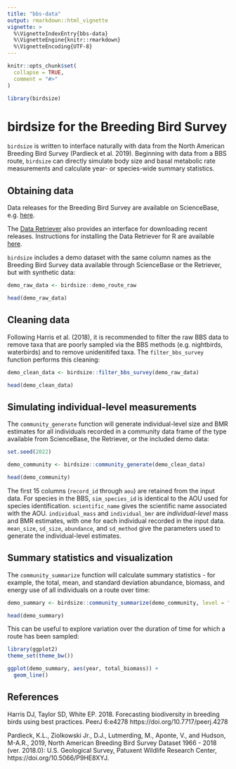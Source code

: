```yaml
---
title: "bbs-data"
output: rmarkdown::html_vignette
vignette: >
  %\VignetteIndexEntry{bbs-data}
  %\VignetteEngine{knitr::rmarkdown}
  %\VignetteEncoding{UTF-8}
---
```


```r
knitr::opts_chunk$set(
  collapse = TRUE,
  comment = "#>"
)
```

```r
library(birdsize)
```

# birdsize for the Breeding Bird Survey

`birdsize` is written to interface naturally with data from the North American Breeding Bird Survey (Pardieck et al. 2019). Beginning with data from a BBS route, `birdsize` can directly simulate body size and basal metabolic rate measurements and calculate year- or species-wide summary statistics.

## Obtaining data

Data releases for the Breeding Bird Survey are available on ScienceBase, e.g. [here](https://doi.org/10.5066/P9J6QUF6).

The [Data Retriever](https://retriever.readthedocs.io/en/latest/) also provides an interface for downloading recent releases. Instructions for installing the Data Retriever for R are available [here](https://docs.ropensci.org/rdataretriever/#basic-installation). 

`birdsize` includes a demo dataset with the same column names as the Breeding Bird Survey data available through ScienceBase or the Retriever, but with synthetic data:

```r

demo_raw_data <- birdsize::demo_route_raw

head(demo_raw_data)

```

## Cleaning data

Following Harris et al. (2018), it is recommended to filter the raw BBS data to remove taxa that are poorly sampled via the BBS methods (e.g. nightbirds, waterbirds) and to remove unidenitifed taxa. The `filter_bbs_survey` function performs this cleaning:

```r

demo_clean_data <- birdsize::filter_bbs_survey(demo_raw_data)

head(demo_clean_data)

```

## Simulating individual-level measurements 

The `community_generate` function will generate individual-level size and BMR estimates for all individuals recorded in a community data frame of the type available from ScienceBase, the Retriever, or the included demo data:

```r

set.seed(2022)

demo_community <- birdsize::community_generate(demo_clean_data)

head(demo_community)

```

The first 15 columns (`record_id` through `aou`) are retained from the input data. For species in the BBS, `sim_species_id` is identical to the AOU used for species identification. `scientific_name` gives the scientific name associated with the AOU. `individual_mass` and `individual_bmr` are *individual-level* mass and BMR estimates, with one for each individual recorded in the input data. `mean_size`, `sd_size`, `abundance`, and `sd_method` give the parameters used to generate the individual-level estimates.


## Summary statistics and visualization

The `community_summarize` function will calculate summary statistics - for example, the total, mean, and standard deviation abundance, biomass, and energy use of all individuals on a route over time:

```r

demo_summary <- birdsize::community_summarize(demo_community, level = "year")

head(demo_summary)

```


This can be useful to explore variation over the duration of time for which a route has been sampled:

```r

library(ggplot2)
theme_set(theme_bw())

ggplot(demo_summary, aes(year, total_biomass)) +
  geom_line()

```



## References

Harris DJ, Taylor SD, White EP. 2018. Forecasting biodiversity in breeding birds using best practices. PeerJ 6:e4278 https://doi.org/10.7717/peerj.4278 

Pardieck, K.L., Ziolkowski Jr., D.J., Lutmerding, M., Aponte, V., and Hudson, M-A.R., 2019, North American Breeding Bird Survey Dataset 1966 - 2018 (ver. 2018.0): U.S. Geological Survey, Patuxent Wildlife Research Center, https://doi.org/10.5066/P9HE8XYJ.
